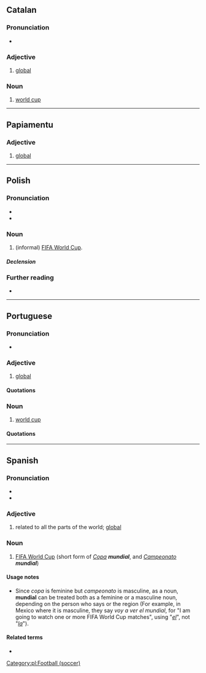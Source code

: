 ==Catalan==

===Pronunciation===
* {{ca-IPA}}

===Adjective===
{{ca-adj|mf}}

# [[global]]

===Noun===
{{ca-noun|m}}

# [[world cup]]

----

==Papiamentu==

===Adjective===
{{head|pap|adjective}}

# [[global]]

----

==Polish==

===Pronunciation===
* {{pl-IPA|/mundjal/}}
* {{audio|Pl-mundial.ogg|Audio|lang=pl}}

===Noun===
{{pl-noun|m-in}}

# (informal) [[w:FIFA World Cup|FIFA World Cup]].

=====Declension=====
{{pl-decl-noun
|mundial|mundiale
|mundialu|mundiali/mundialów
|mundialowi|mundialom
|mundial|mundiale
|mundialem|mundialami
|mundialu|mundialach
|mundialu|mundiale
}}

===Further reading===
* {{R:PWN}}

[[Category:pl:Football (soccer)]]

----

==Portuguese==

===Pronunciation===
{{rfp|pt}}
* {{hyphenation|mun|di|al|lang=pt}}

===Adjective===
{{pt-adj|mundia|l}}

# [[global]]

====Quotations====
{{seeCites}}

===Noun===
{{pt-noun|m|pl=mundiais}}

# [[world cup]]

====Quotations====
{{seeCites}}

----

==Spanish==

===Pronunciation===
* {{es-IPA}}
* {{hyphenation|mun|dial|lang=es}}

===Adjective===
{{es-adj|f=mundial|pl=mundiales}}

# related to all the parts of the world; [[global]]

===Noun===
{{es-noun|mf|mundiales}}

# [[w:FIFA World Cup|FIFA World Cup]] (short form of ''[[copa#Spanish|Copa]] '''mundial''''', and ''[[campeonato#Spanish|Campeonato]] '''mundial''''')

====Usage notes====
* Since ''copa'' is feminine but ''campeonato'' is masculine, as a noun, '''mundial''' can be treated both as a feminine or a masculine noun, depending on the person who says or the region (For example, in Mexico where it is masculine, they say ''voy a ver el mundial'', for "I am going to watch one or more FIFA World Cup matches", using "''[[el#Spanish|el]]''", not "''[[la#Spanish|la]]''").

====Related terms====
* {{l|es|mundo}}